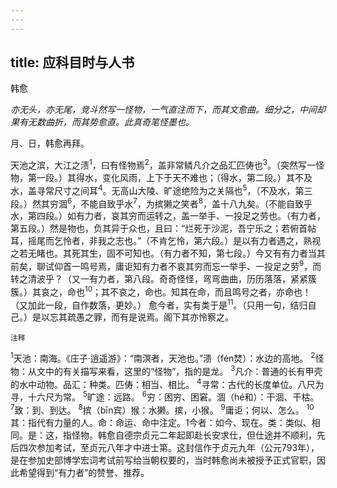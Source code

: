 ```yaml
---
---
---
```

title: 应科目时与人书
---



韩愈

*亦无头，亦无尾，竞斗然写一怪物，一气直注而下，而其文愈曲。细分之，中间却果有无数曲折，而其势愈直。此真奇笔怪墨也。*

月、日，韩愈再拜。

天池之滨，大江之渍<sup>1</sup>，曰有怪物焉<sup>2</sup>，盖非常鳞凡介之品汇匹俦也<sup>3</sup>。（突然写一怪物，第一段。）其得水，变化风雨，上下于天不难也；（得水，第二段。）其不及水，盖寻常尺寸之间耳<sup>4</sup>。无高山大陵、旷途绝险为之关隔也<sup>5</sup>，（不及水，第三段。）然其穷涸<sup>6</sup>，不能自致乎水<sup>7</sup>，为摈獭之笑者<sup>8</sup>，盖十八九矣。（不能自致乎水，第四段。）如有力者，哀其穷而运转之，盖一举手、一投足之劳也。（有力者，第五段。）然是物也，负其异于众也，且曰：“烂死于沙泥，吾宁乐之；若俯首帖耳，摇尾而乞怜者，非我之志也。”（不肯乞怜，第六段。）是以有力者遇之，熟视之若无睹也。其死其生，固不可知也。（有力者不知，第七段。）今又有有力者当其前矣，聊试仰首一鸣号焉，庸讵知有力者不哀其穷而忘一举手、一投足之劳<sup>9</sup>，而转之清波乎？（又一有力者，第八段。奇奇怪怪，弯弯曲曲，历历落落，紧紧簇簇。）其哀之，命也<sup>10</sup>；其不哀之，命也。知其在命，而且鸣号之者，亦命也！（又加此一段，自作数落，更妙。）
愈今者，实有类于是<sup>11</sup>。（只用一句，结归自己。）是以忘其疏愚之罪，而有是说焉。阁下其亦怜察之。

<sup>注释</sup>

<sup>1</sup>天池：南海。《庄子·逍遥游》：“南溟者，天池也。”溃（fén焚）：水边的高地。
<sup>2</sup>怪物：从文中的有关描写来看，这里的“怪物”，指的是龙。
<sup>3</sup>凡介：普通的长有甲壳的水中动物。品汇：种类。匹俦：相当、相比。
<sup>4</sup>寻常：古代的长度单位。八尺为寻，十六尺为常。
<sup>5</sup>旷途：远路。
<sup>6</sup>穷：困穷、困窘。涸（hé和）：干涸、干枯。
<sup>7</sup>致：到、到达。
<sup>8</sup>摈（bīn宾）猴：水獭。摈，小猴。
<sup>9</sup>庸讵；何以、怎么。
<sup>10</sup>其：指代有力量的人。命：命运、命中注定。1今者：如今、现在。类：类似、相同。是：这，指怪物。韩愈自德宗贞元二年起即赴长安求仕，但仕途并不顺利，先后四次参加考试，至贞元八年才中进士第。这封信作于贞元九年（公元793年），是在参加史部博学宏词考试前写给当朝权要的，当时韩愈尚未被授予正式官职，因此希望得到“有力者”的赞誉、推荐。